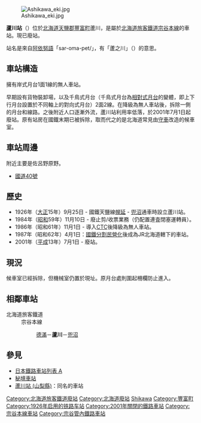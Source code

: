 {{NoteTA
|T=zh-tw:蘆川車站 (北海道);zh-hk: 蘆川站 (北海道);zh-cn: 蘆川站 (北海道);
|1=zh-tw:蘆川車站;zh-hk: 蘆川站;zh-cn: 蘆川站;
|2=zh-tw:德滿車站;zh-hk:德滿站;zh-cn:德滿站;
|3=zh-tw:兜沼車站;zh-hk:兜沼站;zh-cn:兜沼站;
}}

{{日本車站資訊
|公司色 = #ccc
|文字色 = #000
|name = 蘆川站
|圖片 = 
|pxl = 
|圖片說明 = 
|日文原名 = 芦川
|平假名 = あしかわ
|羅馬拼音 = Ashikawa
|副站名 = 
|前一站 = W75 [[德滿站|德滿]]
|前一站距離 = 5.7
|後一站距離 = 4.3
|後一站 = [[兜沼站|兜沼]] W76
|commercial_code = シハ
|車站編號 = 
|停站路線數 = 
|owned = [[File:JR_logo_(hokkaido).svg|23px]][[北海道旅客鐵道|北海道旅客鐵道]]（JR北海道）
|lines = {{Color|#954a35|■}}[[宗谷本線|宗谷本線]]
|距離 = 226.6
|起點站 = [[旭川站|旭川]]
|address = [[北海道|北海道]][[天鹽郡|天鹽郡]][[豐富町|豐富町]]蘆川
|structure = 地面車站
|platform = 1面1線
|opened = 1926年（大正15年）9月25日
|closed = 2001年（平成13年）7月1日
|passengers = 1
|pass_year = 2000年
|轉車 = 
|備註 = 因使用量過低而廢站
|全寬備註 = 
}}
[[Image:Ashikawa_eki.jpg|right]]

'''蘆川站'''（{{jpn|j=芦川駅|hg=あしかわえき|rm=Ashikawa eki|f=y}}）位於[[北海道|北海道]][[天鹽郡|天鹽郡]][[豐富町|豐富町]]蘆川，是屬於[[北海道旅客鐵道|北海道旅客鐵道]][[宗谷本線|宗谷本線]]的車站。現已廢站。
<!--因為幾乎每日沒有人使用該站，所以北海道旅客鐵道於2001年7月1日起停止使用，在[[宗谷本線|宗谷本線]]相同的例子包括[[下中川站|下中川站]]和[[上雄信內站|上雄信內站]]。-->

站名是來自[[阿依努語|阿依努語]]「sar-oma-pet/{{lang|ja|サル・オマッ・ペッ}}」，有「蘆之川」（{{lang|ja|芦のある川}}）的意思。

==車站構造==
擁有岸式月台1面1線的無人車站。

早期設有貨物裝卸場，以及千鳥式月台（千鳥式月台為[[相對式月台|相對式月台]]的變體，即上下行月台設置於不同軸上的對向式月台）2面2線。在降級為無人車站後，拆除一側的月台和線路。之後附近人口逐漸外流，蘆川站利用率低落，於2001年7月1日起廢站。原有站房在國鐵末期已被拆除，取而代之的是北海道常見由[[守車|守車]]改造的候車室。

==車站周邊==
附近主要是佐呂野原野。
*[[國道40號_(日本)|國道40號]]

==歷史==
* 1926年（[[大正|大正]]15年）9月25日 - 國鐵天鹽線[[幌延站|幌延]] - [[兜沼站|兜沼]]通車時設立蘆川站。
* 1984年（[[昭和|昭和]]59年）11月10日 - 廢止剪/收票業務（仍配置連査閉塞運轉員）。
* 1986年（昭和61年）11月1日 - 導入[[調度集中系統|CTC]]後降級為無人車站。
* 1987年（昭和62年）4月1日：[[國鐵分割民營化|國鐵分割民營化]]後成為JR北海道轄下的車站。
* 2001年（[[平成|平成]]13年）7月1日 - 廢站。

==現況==
候車室已經拆除，但機械室仍置於現址。原月台處則圍起柵欄防止進入。

== 相鄰車站 ==
; 北海道旅客鐵道
: 宗谷本線
:: [[德滿站|德滿]]－'''蘆川'''－[[兜沼站|兜沼]]

==參見==
* [[日本鐵路車站列表_A|日本鐵路車站列表 A]]
* [[秘境車站|秘境車站]]
* [[蘆川站_(山梨縣)|蘆川站 (山梨縣)]]：同名的車站

{{宗谷本線}}

{{DEFAULTSORT:Ashikawa}}
[[Category:北海道旅客鐵道廢站|Category:北海道旅客鐵道廢站]]
[[Category:北海道廢站|Category:北海道廢站]]
[[Category:日本鐵路車站_A|Shikawa]]
[[Category:豐富町|Category:豐富町]]
[[Category:1926年启用的铁路车站|Category:1926年启用的铁路车站]]
[[Category:2001年關閉的鐵路車站|Category:2001年關閉的鐵路車站]]
[[Category:宗谷本線車站|Category:宗谷本線車站]]
[[Category:宗谷管內鐵路車站|Category:宗谷管內鐵路車站]]